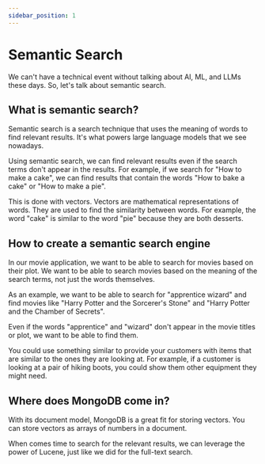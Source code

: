 ```yaml
---
sidebar_position: 1
---
```


# Semantic Search

We can't have a technical event without talking about AI, ML, and LLMs these days. So, let's talk about semantic search.

## What is semantic search?

Semantic search is a search technique that uses the meaning of words to find relevant results. It's what powers large language models that we see nowadays.

Using semantic search, we can find relevant results even if the search terms don't appear in the results. For example, if we search for "How to make a cake", we can find results that contain the words "How to bake a cake" or "How to make a pie".

This is done with vectors. Vectors are mathematical representations of words. They are used to find the similarity between words. For example, the word "cake" is similar to the word "pie" because they are both desserts.

## How to create a semantic search engine

In our movie application, we want to be able to search for movies based on their plot. We want to be able to search movies based on the meaning of the search terms, not just the words themselves.

As an example, we want to be able to search for "apprentice wizard" and find movies like "Harry Potter and the Sorcerer's Stone" and "Harry Potter and the Chamber of Secrets".

Even if the words "apprentice" and "wizard" don't appear in the movie titles or plot, we want to be able to find them.

You could use something similar to provide your customers with items that are similar to the ones they are looking at. For example, if a customer is looking at a pair of hiking boots, you could show them other equipment they might need.

## Where does MongoDB come in?

With its document model, MongoDB is a great fit for storing vectors. You can store vectors as arrays of numbers in a document.

When comes time to search for the relevant results, we can leverage the power of Lucene, just like we did for the full-text search.

